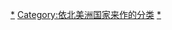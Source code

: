 {{Categories by country|nocat}}

[[Category:北美洲建築|*]]
[[Category:依北美洲国家来作的分类|Category:依北美洲国家来作的分类]]
[[Category:各國建築|*]]